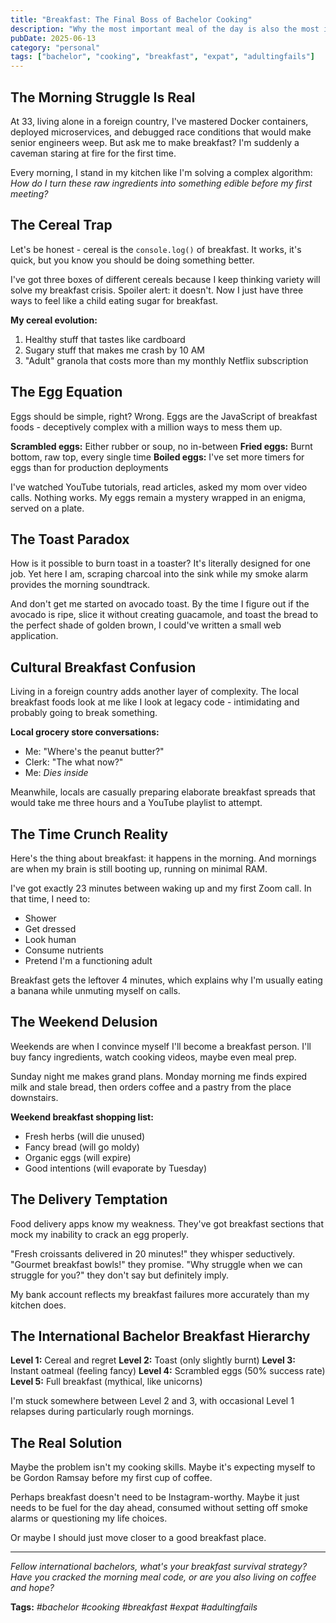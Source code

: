 ```yaml
---
title: "Breakfast: The Final Boss of Bachelor Cooking"
description: "Why the most important meal of the day is also the most impossible"
pubDate: 2025-06-13
category: "personal"
tags: ["bachelor", "cooking", "breakfast", "expat", "adultingfails"]
---
```


## The Morning Struggle Is Real

At 33, living alone in a foreign country, I've mastered Docker containers, deployed microservices, and debugged race conditions that would make senior engineers weep. But ask me to make breakfast? I'm suddenly a caveman staring at fire for the first time.

Every morning, I stand in my kitchen like I'm solving a complex algorithm: _How do I turn these raw ingredients into something edible before my first meeting?_

## The Cereal Trap

Let's be honest - cereal is the `console.log()` of breakfast. It works, it's quick, but you know you should be doing something better.

I've got three boxes of different cereals because I keep thinking variety will solve my breakfast crisis. Spoiler alert: it doesn't. Now I just have three ways to feel like a child eating sugar for breakfast.

**My cereal evolution:**

1. Healthy stuff that tastes like cardboard
2. Sugary stuff that makes me crash by 10 AM
3. "Adult" granola that costs more than my monthly Netflix subscription

## The Egg Equation

Eggs should be simple, right? Wrong. Eggs are the JavaScript of breakfast foods - deceptively complex with a million ways to mess them up.

**Scrambled eggs:** Either rubber or soup, no in-between
**Fried eggs:** Burnt bottom, raw top, every single time
**Boiled eggs:** I've set more timers for eggs than for production deployments

I've watched YouTube tutorials, read articles, asked my mom over video calls. Nothing works. My eggs remain a mystery wrapped in an enigma, served on a plate.

## The Toast Paradox

How is it possible to burn toast in a toaster? It's literally designed for one job. Yet here I am, scraping charcoal into the sink while my smoke alarm provides the morning soundtrack.

And don't get me started on avocado toast. By the time I figure out if the avocado is ripe, slice it without creating guacamole, and toast the bread to the perfect shade of golden brown, I could've written a small web application.

## Cultural Breakfast Confusion

Living in a foreign country adds another layer of complexity. The local breakfast foods look at me like I look at legacy code - intimidating and probably going to break something.

**Local grocery store conversations:**

- Me: "Where's the peanut butter?"
- Clerk: "The what now?"
- Me: _Dies inside_

Meanwhile, locals are casually preparing elaborate breakfast spreads that would take me three hours and a YouTube playlist to attempt.

## The Time Crunch Reality

Here's the thing about breakfast: it happens in the morning. And mornings are when my brain is still booting up, running on minimal RAM.

I've got exactly 23 minutes between waking up and my first Zoom call. In that time, I need to:

- Shower
- Get dressed
- Look human
- Consume nutrients
- Pretend I'm a functioning adult

Breakfast gets the leftover 4 minutes, which explains why I'm usually eating a banana while unmuting myself on calls.

## The Weekend Delusion

Weekends are when I convince myself I'll become a breakfast person. I'll buy fancy ingredients, watch cooking videos, maybe even meal prep.

Sunday night me makes grand plans. Monday morning me finds expired milk and stale bread, then orders coffee and a pastry from the place downstairs.

**Weekend breakfast shopping list:**

- Fresh herbs (will die unused)
- Fancy bread (will go moldy)
- Organic eggs (will expire)
- Good intentions (will evaporate by Tuesday)

## The Delivery Temptation

Food delivery apps know my weakness. They've got breakfast sections that mock my inability to crack an egg properly.

"Fresh croissants delivered in 20 minutes!" they whisper seductively.
"Gourmet breakfast bowls!" they promise.
"Why struggle when we can struggle for you?" they don't say but definitely imply.

My bank account reflects my breakfast failures more accurately than my kitchen does.

## The International Bachelor Breakfast Hierarchy

**Level 1:** Cereal and regret
**Level 2:** Toast (only slightly burnt)
**Level 3:** Instant oatmeal (feeling fancy)
**Level 4:** Scrambled eggs (50% success rate)
**Level 5:** Full breakfast (mythical, like unicorns)

I'm stuck somewhere between Level 2 and 3, with occasional Level 1 relapses during particularly rough mornings.

## The Real Solution

Maybe the problem isn't my cooking skills. Maybe it's expecting myself to be Gordon Ramsay before my first cup of coffee.

Perhaps breakfast doesn't need to be Instagram-worthy. Maybe it just needs to be fuel for the day ahead, consumed without setting off smoke alarms or questioning my life choices.

Or maybe I should just move closer to a good breakfast place.

---

_Fellow international bachelors, what's your breakfast survival strategy? Have you cracked the morning meal code, or are you also living on coffee and hope?_

**Tags:** _#bachelor #cooking #breakfast #expat #adultingfails_

